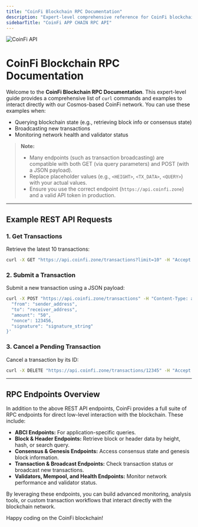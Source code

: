 ```yaml
---
title: "CoinFi Blockchain RPC Documentation"
description: "Expert-level comprehensive reference for CoinFi blockchain and RPC endpoints. Follow these examples to interact with the secure, Cosmos-based CoinFi network using Curl commands."
sidebarTitle: "CoinFi APP CHAIN RPC API"
---
```


<img src="/logo/coinfi-api-orange.png" alt="CoinFi API" />

# CoinFi Blockchain RPC Documentation

Welcome to the **CoinFi Blockchain RPC Documentation**. This expert-level guide provides a comprehensive list of `curl` commands and examples to interact directly with our Cosmos-based CoinFi network. You can use these examples when:

- Querying blockchain state (e.g., retrieving block info or consensus state)
- Broadcasting new transactions
- Monitoring network health and validator status

> **Note:**  
> - Many endpoints (such as transaction broadcasting) are compatible with both GET (via query parameters) and POST (with a JSON payload).  
> - Replace placeholder values (e.g., `<HEIGHT>`, `<TX_DATA>`, `<QUERY>`) with your actual values.  
> - Ensure you use the correct endpoint (`https://api.coinfi.zone`) and a valid API token in production.

---

## Example REST API Requests

### 1. Get Transactions
Retrieve the latest 10 transactions:
```sh
curl -X GET "https://api.coinfi.zone/transactions?limit=10" -H "Accept: application/json"
```

### 2. Submit a Transaction
Submit a new transaction using a JSON payload:
```sh
curl -X POST "https://api.coinfi.zone/transactions" -H "Content-Type: application/json" -d '{
  "from": "sender_address",
  "to": "receiver_address",
  "amount": "50",
  "nonce": 123456,
  "signature": "signature_string"
}'
```

### 3. Cancel a Pending Transaction
Cancel a transaction by its ID:
```sh
curl -X DELETE "https://api.coinfi.zone/transactions/12345" -H "Accept: application/json"
```

---

## RPC Endpoints Overview

In addition to the above REST API endpoints, CoinFi provides a full suite of RPC endpoints for direct low-level interaction with the blockchain. These include:

- **ABCI Endpoints:** For application-specific queries.
- **Block & Header Endpoints:** Retrieve block or header data by height, hash, or search query.
- **Consensus & Genesis Endpoints:** Access consensus state and genesis block information.
- **Transaction & Broadcast Endpoints:** Check transaction status or broadcast new transactions.
- **Validators, Mempool, and Health Endpoints:** Monitor network performance and validator status.

By leveraging these endpoints, you can build advanced monitoring, analysis tools, or custom transaction workflows that interact directly with the blockchain network.

Happy coding on the CoinFi blockchain!
